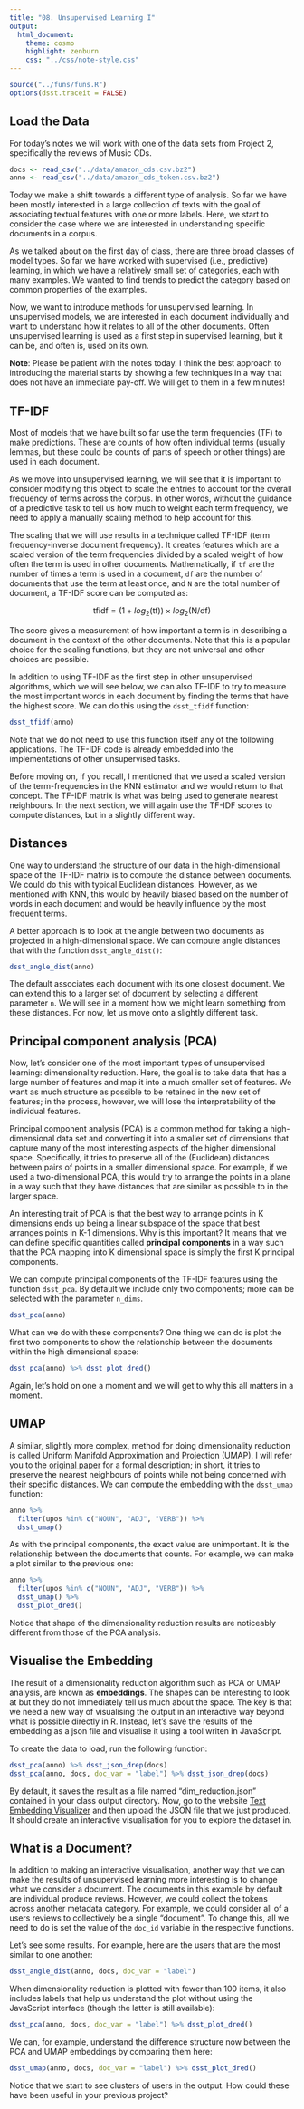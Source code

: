 ```yaml
---
title: "08. Unsupervised Learning I"
output:
  html_document:
    theme: cosmo
    highlight: zenburn
    css: "../css/note-style.css"
---
```


```r
source("../funs/funs.R")
options(dsst.traceit = FALSE)
```

## Load the Data

For today's notes we will work with one of the data sets from Project 2,
specifically the reviews of Music CDs.

```r
docs <- read_csv("../data/amazon_cds.csv.bz2")
anno <- read_csv("../data/amazon_cds_token.csv.bz2")
```

Today we make a shift towards a different type of analysis. So far we
have been mostly interested in a large collection of texts with the goal of
associating textual features with one or more labels. Here, we start to
consider the case where we are interested in understanding specific documents
in a corpus.

As we talked about on the first day of class, there are three broad classes of
model types. So far we have worked with supervised (i.e., predictive) learning,
in which we have a relatively small set of categories, each with many examples.
We wanted to find trends to predict the category based on common properties of
the examples.

Now, we want to introduce methods for unsupervised learning. In unsupervised
models, we are interested in each document individually and want to understand
how it relates to all of the other documents. Often unsupervised learning is
used as a first step in supervised learning, but it can be, and often is, used
on its own.

**Note**: Please be patient with the notes today. I think the best approach to
introducing the material starts by showing a few techniques in a way that does
not have an immediate pay-off. We will get to them in a few minutes!

## TF-IDF

Most of models that we have built so far use the term frequencies (TF) to make
predictions. These are counts of how often individual terms (usually lemmas,
but these could be counts of parts of speech or other things) are used in each
document.

As we move into unsupervised learning, we will see that it is important to
consider modifying this object to scale the entries to account for the overall
frequency of terms across the corpus. In other words, without the guidance of
a predictive task to tell us how much to weight each term frequency, we need to
apply a manually scaling method to help account for this.

The scaling that we will use results in a technique called TF-IDF (term
frequency-inverse document frequency). It creates features which are a scaled
version of the term frequencies divided by a scaled weight of how often the
term is used in other documents. Mathematically, if
`tf` are the number of times a term is used in a document, `df` are the
number of documents that use the term at least once, and `N` are the total
number of document, a TF-IDF score can be computed as:

$$ \text{tfidf} = (1 + log_2(\text{tf})) \times log_2(\text{N} / \text{df}) $$

The score gives a measurement of how important a term is in describing a
document in the context of the other documents. Note that this is a popular
choice for the scaling functions, but they are not universal and other choices
are possible.

In addition to using TF-IDF as the first step in other unsupervised algorithms,
which we will see below, we can also TF-IDF to try to measure the most important
words in each document by finding the terms that have the highest score. We
can do this using the `dsst_tfidf` function:

```r
dsst_tfidf(anno)
```

Note that we do not need to use this function itself any of the following
applications. The TF-IDF code is already embedded into the implementations of
other unsupervised tasks.

Before moving on, if you recall, I mentioned that we used a scaled version of
the term-frequencies in the KNN estimator and we would return to that concept.
The TF-IDF matrix is what was being used to generate nearest neighbours. In the
next section, we will again use the TF-IDF scores to compute distances, but in
a slightly different way.

## Distances

One way to understand the structure of our data in the high-dimensional space
of the TF-IDF matrix is to compute the distance between documents. We could do
this with typical Euclidean distances. However, as we mentioned with KNN, this
would by heavily biased based on the number of words in each document and would
be heavily influence by the most frequent terms.

A better approach is to look at the angle between two documents as projected in
a high-dimensional space. We can compute angle distances that with the function
`dsst_angle_dist()`:

```r
dsst_angle_dist(anno)
```

The default associates each document with its one closest document. We can
extend this to a larger set of document by selecting a different parameter
`n`. We will see in a moment how we might learn something from these distances.
For now, let us move onto a slightly different task.

## Principal component analysis (PCA)

Now, let's consider one of the most important types of unsupervised learning:
dimensionality reduction. Here, the goal is to take data that has a large
number of features and map it into a much smaller set of features. We want
as much structure as possible to be retained in the new set of features; in
the process, however, we will lose the interpretability of the individual
features.

Principal component analysis (PCA) is a common method for taking a
high-dimensional data set and converting it into a smaller set of dimensions
that capture many of the most interesting aspects of the higher dimensional
space. Specifically, it tries to preserve all of the (Euclidean) distances
between pairs of points in a smaller dimensional space. For example, if we
used a two-dimensional PCA, this would try to arrange the points in a plane in
a way such that they have distances that are similar as possible to in the
larger space.

An interesting trait of PCA is that the best way to arrange points in K
dimensions ends up being a linear subspace of the space that best arranges
points in K-1 dimensions. Why is this important? It means that we can define
specific quantities called **principal components** in a way such that the
PCA mapping into K dimensional space is simply the first K principal components.

We can compute principal components of the TF-IDF features using the function
`dsst_pca`. By default we include only two components; more can be selected
with the parameter `n_dims`.

```r
dsst_pca(anno)
```

What can we do with these components? One thing we can do is plot the
first two components to show the relationship between the documents within
the high dimensional space:

```r
dsst_pca(anno) %>% dsst_plot_dred()
```

Again, let's hold on one a moment and we will get to why this all matters in
a moment.

## UMAP

A similar, slightly more complex, method for doing dimensionality reduction
is called Uniform Manifold Approximation and Projection (UMAP). I will
refer you to the [original paper](https://arxiv.org/abs/1802.03426) for a
formal description; in short, it tries to preserve the nearest neighbours of
points while not being concerned with their specific distances. We can compute
the embedding with the `dsst_umap` function:

```r
anno %>%
  filter(upos %in% c("NOUN", "ADJ", "VERB")) %>%
  dsst_umap()
```

As with the principal components, the exact value are unimportant. It is the
relationship between the documents that counts. For example, we can make a plot
similar to the previous one:

```r
anno %>%
  filter(upos %in% c("NOUN", "ADJ", "VERB")) %>%
  dsst_umap() %>%
  dsst_plot_dred()
```

Notice that shape of the dimensionality reduction results are noticeably
different from those of the PCA analysis.

## Visualise the Embedding

The result of a dimensionality reduction algorithm such as PCA or UMAP analysis,
are known as **embeddings**. The shapes can be interesting to look at but they
do not immediately tell us much about the space. The key is that we need a new
way of visualising the output in an interactive way beyond what is possible
directly in R. Instead, let's save the results of the embedding as a json
file and visualise it using a tool writen in JavaScript.

To create the data to load, run the following function:

```r
dsst_pca(anno) %>% dsst_json_drep(docs)
dsst_pca(anno, docs, doc_var = "label") %>% dsst_json_drep(docs)
```

By default, it saves the result as a file named "dim_reduction.json" contained
in your class output directory. Now, go to the website
[Text Embedding Visualizer](https://statsmaths.github.io/text-embed-explo/build/)
and then upload the JSON file that we just produced. It should create an
interactive visualisation for you to explore the dataset in.

## What is a Document?

In addition to making an interactive visualisation, another way that we can
make the results of unsupervised learning more interesting is to change what
we consider a document. The documents in this example by default are individual
produce reviews. However, we could collect the tokens across another metadata
category. For example, we could consider all of a users reviews to collectively
be a single "document". To change this, all we need to do is set the value of
the `doc_id` variable in the respective functions.

Let's see some results. For example, here are the users that are the most
similar to one another:

```r
dsst_angle_dist(anno, docs, doc_var = "label")
```

When dimensionality reduction is plotted with fewer than 100 items, it also
includes labels that help us understand the plot without using the JavaScript
interface (though the latter is still available):

```r
dsst_pca(anno, docs, doc_var = "label") %>% dsst_plot_dred()
```

We can, for example, understand the difference structure now between the PCA
and UMAP embeddings by comparing them here:

```r
dsst_umap(anno, docs, doc_var = "label") %>% dsst_plot_dred()
```

Notice that we start to see clusters of users in the output. How could these
have been useful in your previous project?
